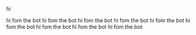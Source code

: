 hi

hi fom the bot hi fom the bot hi fom the bot hi fom the bot hi fom the bot hi fom the bot hi fom the bot hi fom the bot hi fom the bot